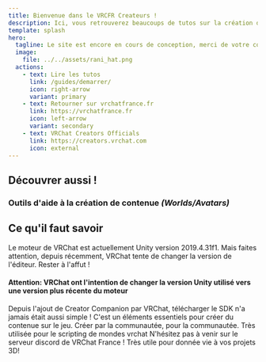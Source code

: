 ```yaml
---
title: Bienvenue dans le VRCFR Createurs !
description: Ici, vous retrouverez beaucoups de tutos sur la création de contenue sur vrchat !
template: splash
hero:
  tagline: Le site est encore en cours de conception, merci de votre compréhension !
  image:
    file: ../../assets/rani_hat.png
  actions:
    - text: Lire les tutos
      link: /guides/demarrer/
      icon: right-arrow
      variant: primary
    - text: Retourner sur vrchatfrance.fr
      link: https://vrchatfrance.fr
      icon: left-arrow
      variant: secondary
    - text: VRChat Creators Officials
      link: https://creators.vrchat.com
      icon: external 
---
```



## Découvrer aussi !
### Outils d'aide à la création de contenue *(Worlds/Avatars)*

<CardDoc />

## Ce qu'il faut savoir 

<CardGrid stagger>
  <Card title="Unity" icon="pencil">
    Le moteur de VRChat est actuellement Unity version 2019.4.31f1. Mais faites attention, depuis récemment, VRChat tente de changer la version de l'éditeur. Rester à l'affut !
    <a class="text-decoration:none" href="https://public-cdn.cloud.unity3d.com/hub/prod/UnityHubSetup.exe"><CssButton text="Télécharger Unity Hub"></CssButton></a>
    <h4>Attention: VRChat ont l'intention de changer la version Unity utilisé vers une version plus récente du moteur</h4>
  </Card>
  <Card title="VRChat SDK" icon="add-document">
    Depuis l'ajout de Creator Companion par VRChat, télécharger le SDK n'a jamais était aussi simple ! C'est un éléments essentiels pour créer du contenue sur le jeu.
    <a class="text-decoration:none" href="https://vrchat.com/download/vcc"><CssButton text="Télécharger Creator Companion"></CssButton></a>  
  </Card>
  <Card title="UdonSharp" icon="setting">
    Créer par la communautée, pour la communautée. Très utilisée pour le scripting de mondes vrchat
  </Card>
  <Card title="Et tout le reste ..." icon="open-book">
    N'hésitez pas à venir sur le serveur discord de VRChat France !
    <DiscordButton url="https://discord.gg/vrchatfrance" text="Rejoindre"></DiscordButton>
  </Card>
  <Card title="Blender" icon="open-book">
    Très utile pour donnée vie à vos projets 3D!
    <a class="text-decoration:none" href="https://www.blender.org/download/"><CssButton text="Télécharger Blender"></CssButton></a>  
  </Card>
</CardGrid>

